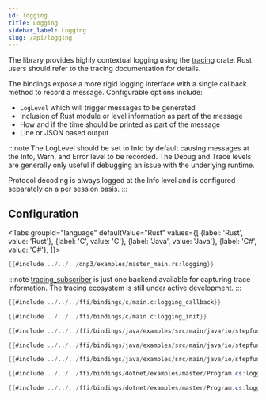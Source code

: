 ```yaml
---
id: logging
title: Logging
sidebar_label: Logging
slug: /api/logging
---
```



The library provides highly contextual logging using the [tracing](https://crates.io/crates/tracing) crate. Rust users should refer to the
tracing documentation for details.

The bindings expose a more rigid logging interface with a single callback method to record a message. Configurable options include:

* `LogLevel` which will trigger messages to be generated
* Inclusion of Rust module or level information as part of the message
* How and if the time should be printed as part of the message
* Line or JSON based output

:::note
The LogLevel should be set to Info by default causing messages at the Info, Warn, and Error level to be recorded. The Debug and Trace levels are
generally only useful if debugging an issue with the underlying runtime.

Protocol decoding is always logged at the Info level and is configured separately on a per session basis.
:::

## Configuration

<Tabs
groupId="language"
defaultValue="Rust"
values={[
{label: 'Rust', value: 'Rust'},
{label: 'C', value: 'C'},
{label: 'Java', value: 'Java'},
{label: 'C#', value: 'C#'},
]}>
<TabItem value="Rust">

```rust
{{#include ../../../dnp3/examples/master_main.rs:logging}}
```
:::note
[tracing_subscriber](https://crates.io/crates/tracing-subscriber) is just one backend available for capturing trace information. The tracing ecosystem
is still under active development.
:::


</TabItem>
<TabItem value="C">

```c
{{#include ../../../ffi/bindings/c/main.c:logging_callback}}

{{#include ../../../ffi/bindings/c/main.c:logging_init}}
```

</TabItem>
<TabItem value="Java">

```java
{{#include ../../../ffi/bindings/java/examples/src/main/java/io/stepfunc/dnp3rs/examples/MasterExample.java:logging_interface}}

{{#include ../../../ffi/bindings/java/examples/src/main/java/io/stepfunc/dnp3rs/examples/MasterExample.java:logging_config}}

{{#include ../../../ffi/bindings/java/examples/src/main/java/io/stepfunc/dnp3rs/examples/MasterExample.java:logging_init}}
```

</TabItem>
<TabItem value="C#">

```csharp
{{#include ../../../ffi/bindings/dotnet/examples/master/Program.cs:logging_interface}}

{{#include ../../../ffi/bindings/dotnet/examples/master/Program.cs:logging_init}}
```

</TabItem>
</Tabs>
